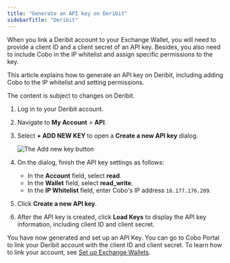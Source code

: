```yaml
---
title: "Generate an API key on Deribit"
sidebarTitle: "Deribit"
---
```


When you link a Deribit account to your Exchange Wallet, you will need to provide a client ID and a client secret of an API key. Besides, you also need to include Cobo in the IP whitelist and assign specific permissions to the key.

This article explains how to generate an API key on Deribit, including adding Cobo to the IP whitelist and setting permissions.

<Note>The content is subject to changes on Deribit.</Note>

1. Log in to your Deribit account.
2. Navigate to **My Account** > **API**.
3. Select **+ ADD NEW KEY** to open a **Create a new API key** dialog.

    <img src="/en/images/exchange-wallet/deribit.png" className="screenshot_full_screen" alt="The Add new key button" />

4. On the dialog, finish the API key settings as follows:

    - In the **Account** field, select **read**.
    - In the **Wallet** field, select **read_write**.
    - In the **IP Whitelist** field, enter Cobo's IP address `18.177.176.209`.
5. Click **Create a new API key**.
8. After the API key is created, click **Load Keys** to display the API key information, including client ID and client secret.

You have now generated and set up an API Key. You can go to Cobo Portal to link your Deribit account with the client ID and client secret. To learn how to link your account, see [Set up Exchange Wallets](/en/portal/exchange-wallets/set-up). 
